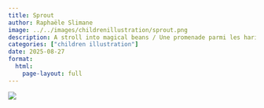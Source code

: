 ```yaml
---
title: Sprout
author: Raphaële Slimane
image: ../../images/childrenillustration/sprout.png
description: A stroll into magical beans / Une promenade parmi les haricots magiques
categories: ["children illustration"]
date: 2025-08-27
format:
  html:
    page-layout: full
---
```


![](../../images/childrenillustration/sprout.png)

